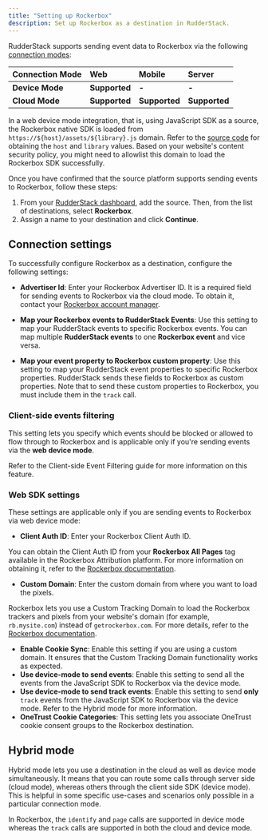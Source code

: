 ```yaml
---
title: "Setting up Rockerbox"
description: Set up Rockerbox as a destination in RudderStack.
---
```


RudderStack supports sending event data to Rockerbox via the following <a href="https://rudderstack.com/docs/rudderstack-cloud/rudderstack-connection-modes/">connection modes</a>:

| **Connection Mode** | **Web**      | **Mobile** | **Server** |
| :------------------ | :------------ | :----- | :----- |
| **Device Mode**     | **Supported** | **-**  | **-**  |
| **Cloud Mode**      | **Supported** | **Supported**  | **Supported**  |

<div class="infoBlock">
In a web device mode integration, that is, using <Link to="/sources/event-streams/sdks/rudderstack-javascript-sdk">JavaScript SDK</Link> as a source, the Rockerbox native SDK is loaded from <code class="inline-code">https://$&#123;host&#125;/assets/$&#123;library&#125;.js</code> domain. Refer to the <a href="https://github.com/rudderlabs/rudder-sdk-js/blob/production/src/integrations/Rockerbox/browser.js#L20-L21">source code</a> for obtaining the <code class="inline-code">host</code> and <code class="inline-code">library</code> values. Based on your website's content security policy, you might need to <Link to="/sources/event-streams/sdks/rudderstack-javascript-sdk/load-js-sdk/#allowlist-destination-domain">allowlist this domain</Link> to load the Rockerbox SDK successfully.
</div>

Once you have confirmed that the source platform supports sending events to Rockerbox, follow these steps:

1. From your [RudderStack dashboard](https://app.rudderstack.com/), add the source. Then, from the list of destinations, select **Rockerbox**.
2. Assign a name to your destination and click **Continue**.

## Connection settings

To successfully configure Rockerbox as a destination, configure the following settings:

- **Advertiser Id**: Enter your Rockerbox Advertiser ID. It is a required field for sending events to Rockerbox via the <Link to="/destinations/rudderstack-connection-modes/#cloud-mode">cloud mode</Link>. To obtain it, contact your <a href="https://help.rockerbox.com/article/5t050dmcxv-webhooks#requirements:~:text=or%20other%20formats-,Server%2Dside%20specs,-You%20will%20need">Rockerbox account manager</a>.

- **Map your Rockerbox events to RudderStack Events**: Use this setting to map your RudderStack events to specific Rockerbox events. You can map multiple <strong>RudderStack events</strong> to one <strong>Rockerbox event</strong> and vice versa.

- **Map your event property to Rockerbox custom property**: Use this setting to map your RudderStack event properties to specific Rockerbox properties. RudderStack sends these fields to Rockerbox as custom properties. Note that to send these custom properties to Rockerbox, you must include them in the `track` call.

### Client-side events filtering

This setting lets you specify which events should be blocked or allowed to flow through to Rockerbox and is applicable only if you're sending events via the **web device mode**.

Refer to the <Link to="/sources/event-streams/sdks/event-filtering/">Client-side Event Filtering</Link> guide for more information on this feature.

### Web SDK settings

These settings are applicable only if you are sending events to Rockerbox via web device mode:

- **Client Auth ID**: Enter your Rockerbox Client Auth ID.

<div class="infoBlock">
You can obtain the  Client Auth ID from your <strong>Rockerbox All Pages</strong> tag available in the Rockerbox Attribution platform. For more information on obtaining it, refer to the <a href="https://help.rockerbox.com/article/unydvsq7jr-site-direct-all-pages-pixel#:~:text=Your%20pixel%20will%20have%20an%20alphanumeric%20ID%20instead%20of%20the%20CLIENT_AUTH_ID%20placeholder">Rockerbox documentation</a>.
</div>

- **Custom Domain**: Enter the custom domain from where you want to load the pixels. 

<div class="infoBlock">
Rockerbox lets you use a Custom Tracking Domain to load the Rockerbox trackers and pixels from your website's domain (for example, <code class="inline-code">rb.mysite.com</code>) instead of  <code class="inline-code">getrockerbox.com</code>. For more details, refer to the <a href="https://help.rockerbox.com/article/iel8eh361t-cname-integration">Rockerbox documentation</a>.
</div>

- **Enable Cookie Sync**: Enable this setting if you are using a custom domain. It ensures that the Custom Tracking Domain functionality works as expected.
- **Use device-mode to send events**: Enable this setting to send all the events from the JavaScript SDK to Rockerbox via the <Link to="/destinations/rudderstack-connection-modes/#device-mode">device mode</Link>.
- **Use device-mode to send track events**: Enable this setting to send **only** `track` events from the JavaScript SDK to Rockerbox via the <Link to="/destinations/rudderstack-connection-modes/#device-mode">device mode</Link>. Refer to the <Link to="#hybrid-mode">Hybrid mode</Link> for more information.
- **OneTrust Cookie Categories**: This setting lets you associate <Link to="/sources/sdks/rudderstack-javascript-sdk/consent-managers/onetrust/">OneTrust</Link> cookie consent groups to the Rockerbox destination.

## Hybrid mode

Hybrid mode lets you use a destination in the <Link to="/destinations/rudderstack-connection-modes/#cloud-mode">cloud</Link> as well as <Link to="/destinations/rudderstack-connection-modes/#device-mode">device mode</Link> simultaneously. It means that you can route some calls through server side (<Link to="/destinations/rudderstack-connection-modes/#cloud-mode">cloud mode</Link>), whereas others through the client side SDK (<Link to="/destinations/rudderstack-connection-modes/#device-mode">device mode</Link>). This is helpful in some specific use-cases and scenarios only possible in a particular connection mode.

<div class="infoBlock">
In Rockerbox, the <code class="inline-code">identify</code> and <code class="inline-code">page</code> calls are supported in device mode whereas the <code class="inline-code">track</code> calls are supported in both the cloud and device mode.
</div>
